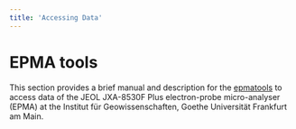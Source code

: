 ```yaml
---
title: 'Accessing Data'
---
```


# EPMA tools
This section provides a brief manual and description for the [epmatools](https://epmatools.streamlit.app/) to access data of the JEOL JXA-8530F Plus electron-probe micro-analyser (EPMA) at the Institut für Geowissenschaften, Goethe Universität Frankfurt am Main.

